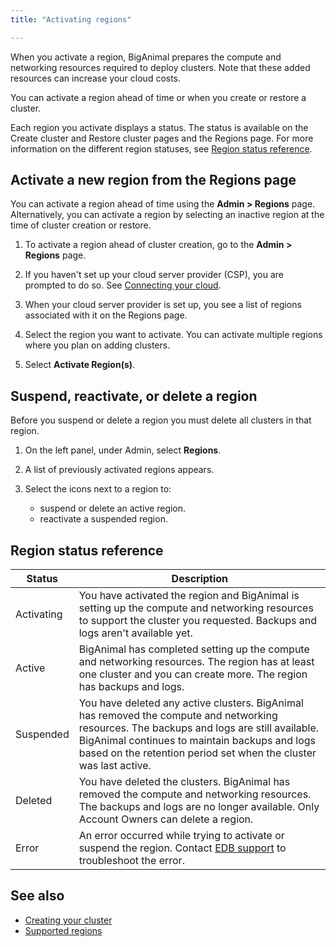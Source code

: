 ```yaml
---
title: "Activating regions"

---
```


When you activate a region, BigAnimal prepares the compute and networking resources required to deploy clusters. Note that these added resources can increase your cloud costs. 

You can activate a region ahead of time or when you create or restore a cluster. 

Each region you activate displays a status. The status is available on the Create cluster and Restore cluster pages and the Regions page. For more information on the different region statuses, see [Region status reference](#region-status-reference).



## Activate a new region from the Regions page

You can activate a region ahead of time using the **Admin > Regions** page. Alternatively, you can activate a region by selecting an inactive region at the time of cluster creation or restore.

1. To activate a region ahead of cluster creation, go to the **Admin > Regions** page.
     
1. If you haven't set up your cloud server provider (CSP), you are prompted to do so. See [Connecting your cloud](/biganimal/latest/getting_started/02_connecting_to_your_cloud/).

1. When your cloud server provider is set up, you see a list of regions associated with it on the Regions page.

1. Select the region you want to activate. You can activate multiple regions where you plan on adding clusters. 

1. Select **Activate Region(s)**.

## Suspend, reactivate, or delete a region

Before you suspend or delete a region you must delete all clusters in that region.

1. On the left panel, under Admin, select **Regions**.

1. A list of previously activated regions appears. 
     
1. Select the icons next to a region to: 
   - suspend or delete an active region. 
   - reactivate a suspended region.

## Region status reference

| Status | Description                                                                                                                                            |
|--------------|--------------------------------------------------------------------------------------------------------------------------------------------------------|
| Activating       | You have activated the region and BigAnimal is setting up the compute and networking resources to support the cluster you requested. Backups and logs aren't available yet.                                                                         | 
| Active       | BigAnimal has completed setting up the compute and networking resources. The region has at least one cluster and you can create more. The region has backups and logs.                                                                  |
| Suspended    | You have deleted any active clusters. BigAnimal has removed the compute and networking resources. The backups and logs are still available. BigAnimal continues to maintain backups and logs based on the retention period set when the cluster was last active.  |
| Deleted      | You have deleted the clusters. BigAnimal has removed the compute and networking resources. The backups and logs are no longer available. Only Account Owners can delete a region.                                            |
| Error        | An error occurred while trying to activate or suspend the region. Contact [EDB support](/biganimal/release/overview/support) to troubleshoot the error.  | 

## See also

- [Creating your cluster](/biganimal/release/getting_started/creating_a_cluster) 
- [Supported regions](/biganimal/release/overview/support)